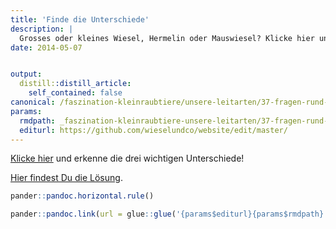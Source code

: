 ```yaml
---
title: 'Finde die Unterschiede'
description: |
  Grosses oder kleines Wiesel, Hermelin oder Mauswiesel? Klicke hier und erkenne die drei wichtigen Unterschiede!
date: 2014-05-07


output:
  distill::distill_article:
    self_contained: false
canonical: /faszination-kleinraubtiere/unsere-leitarten/37-fragen-rund-um-die-wiesel-2
params:
  rmdpath: _faszination-kleinraubtiere-unsere-leitarten/37-fragen-rund-um-die-wiesel-2/37-fragen-rund-um-die-wiesel-2.Rmd
  editurl: https://github.com/wieselundco/website/edit/master/
---
```


[Klicke hier](WieselUndWiesel.pdf) und erkenne die drei wichtigen Unterschiede!

[Hier findest Du die Lösung](WieselUndWiesel-gelost.pdf).


```r
pander::pandoc.horizontal.rule()

pander::pandoc.link(url = glue::glue('{params$editurl}{params$rmdpath}'),text = 'Artikel bearbeiten')
```

<!--http://wieselundco.ch/faszination-kleinraubtiere/unsere-leitarten/37-fragen-rund-um-die-wiesel-2-->
